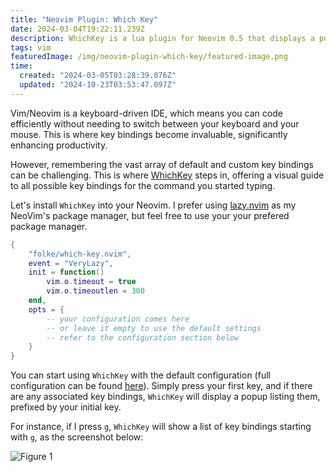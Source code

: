 ```yaml
---
title: "Neovim Plugin: Which Key"
date: 2024-03-04T19:22:11.239Z
description: WhichKey is a lua plugin for Neovim 0.5 that displays a popup with possible key bindings of the command you started typing.
tags: vim
featuredImage: /img/neovim-plugin-which-key/featured-image.png
time:
  created: "2024-03-05T03:28:39.076Z"
  updated: "2024-10-23T03:53:47.097Z"
---
```


Vim/Neovim is a keyboard-driven IDE, which means you can code efficiently without needing to switch between your keyboard and your mouse. This is where key bindings become invaluable, significantly enhancing productivity.

However, remembering the vast array of default and custom key bindings can be challenging. This is where [WhichKey](https://github.com/folke/which-key.nvim) steps in, offering a visual guide to all possible key bindings for the command you started typing.

Let's install `WhichKey` into your Neovim. I prefer using [lazy.nvim](https://github.com/folke/lazy.nvim) as my NeoVim's package manager, but feel free to use your your prefered package manager.

```lua
{
    "folke/which-key.nvim",
    event = "VeryLazy",
    init = function()
        vim.o.timeout = true
        vim.o.timeoutlen = 300
    end,
    opts = {
        -- your configuration comes here
        -- or leave it empty to use the default settings
        -- refer to the configuration section below
    }
}
```

You can start using `WhichKey` with the default configuration (full configuration can be found [here](https://github.com/folke/which-key.nvim?tab=readme-ov-file#%EF%B8%8F-configuration)). Simply press your first key, and if there are any associated key bindings, `WhichKey` will display a popup listing them, prefixed by your initial key.

For instance, if I press `g`, `WhichKey` will show a list of key bindings starting with `g`, as the screenshot below:

![Figure 1](/img/neovim-plugin-which-key-figure-1.png)
